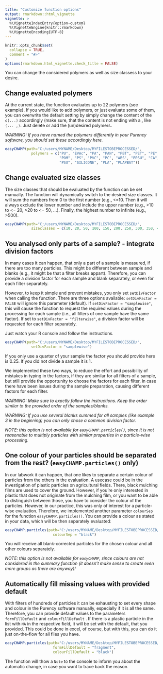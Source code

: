 ```yaml
---
title: "Customize function options"
output: rmarkdown::html_vignette
vignette: >
  %\VignetteIndexEntry{option-custom}
  %\VignetteEngine{knitr::rmarkdown}
  %\VignetteEncoding{UTF-8}
---
```


```r
knitr::opts_chunk$set(
  collapse = TRUE,
  comment = "#>"
)
options(rmarkdown.html_vignette.check_title = FALSE)
```


You can change the considered polymers as well as size classess to your desire.

## Change evaluated polymers
At the current state, the function evaluates up to 22 polymers (see example).
If you would like to add polymers, or just evaluate some of them, you can overwrite the default setting by simply change the content of the ```c(...)``` accordingly (make sure, that the content is not ending with a , like ```(... ,)```. 
Just delete or add the (un)desired polymers. 

*WARNING: If you have named the polymers differently in your Purency software, you should set these accordingly here.*

```r
easyCHAMP(path="C:/users/MYNAME/Desktop/MYFILESTOBEPROCESSED/", 
            polymers = c("PU", "EVAc", "PA", "PAN", "PBT", "PET", "PE", "PMMA", "PP", 
                         "POM", "PS", "PVC", "PC", "ABS", "PPSU", "CA", "PEEK", "EVOH", 
                         "PSU", "SILICONE", "PLA", "PLAPBAT"))
```


## Change evaluated size classes
The size classes that should be evaluated by the function can be set manually. The function will dynamically switch to the desired size classes. It will sum the numbers from 0 to the first number (e.g., <=10. Then it will always exclude the lower number and include the upper number (e.g., >10 to <= 20, >20 to <= 50, ...). Finally, the highest number to infinite (e.g., >500).
```r
easyCHAMP(path="C:/users/MYNAME/Desktop/MYFILESTOBEPROCESSED/", 
            sizeclasses = c(10, 20, 50, 100, 150, 200, 250, 300, 350, 400, 450, 500))
```



## You analysed only parts of a sample? - integrate division factors
In many cases it can happen, that only a part of a sample is measured, if there are too many particles. This might be different between sample and blanks (e.g., it might be that a filter breaks appart). Therefore, you can provide a division factor for each sample and blank separately, or even for each filter separately.

However, to keep it simple and prevent mistakes, you only set ```setDivFactor``` when calling the function. There are three options available: ```setDivFactor = FALSE``` will ignore this parameter (default). If ```setDivFactor = "samplewise"```, this will cause the function to request the required values during the processing for each sample (i.e., all filters of one sample have the same factor). If set to ```setDivFactor = "filterwise"```, a division factor will be requested for each filter separately. 

Just watch your R console and follow the instructions. 
```r
easyCHAMP(path="C:/users/MYNAME/Desktop/MYFILESTOBEPROCESSED/", 
            setDivFactor = "samplewise")
```
If you only use a quarter of your sample the factor you should provide here is 0.25. If you did not divide a sample it is 1.

We implemented these two ways, to reduce the effort and possibility of mistakes in typing in the factors, if they are similar for all filters of a sample, but still provide the opportunity to choose the factors for each filter, in case there have been issues during the sample preparation, causing different factors for each filter.

*WARNING: Make sure to exactly follow the instructions. Keep the order similar to the provided order of the samples/blanks.*

*WARNING: If you use several blanks summed for all samples (like example 3 in the beginning) you can only chose a common division factor.*

*NOTE: this option is not available for ```easyCHAMP.particles()```, since it is not reasonable to multiply particles with similar properties in a particle-wise processing.*


## One colour of your particles should be separated from the rest? (```easyCHAMP.particles()``` only)
In our labwork it can happen, that one likes to separate a certain colour of particles from the others in the evaluation. A usecase could be in the investigation of plastic particles on agricultural fields. There, black mulching films are used to cover the ground. However, if you're only interested in plastic that does not originate from the mulching film, or you want to be able to distinguish between those, you have to consider the colour of the particles. However, in our practice, this was only of interest for a particle-wise evaluation.
Therefore, we implemented another parameter ```colourSep``` for the function ```easyCHAMP.particles()```. You can provide a colour as stated in your data, which will be then separately evaluated: 

```r
easyCHAMP.particles(path="C:/users/MYNAME/Desktop/MYFILESTOBEPROCESSED/", 
                      colourSep = "black")
```
You will receive all blank-corrected particles for the chosen colour and all other colours separately.

*NOTE: this option is not available for ```easyCHAMP```, since colours are not considered in the summary function (it doesn't make sense to create even more groups as there are anyway)!*


## Automatically fill missing values with provided default
With filters of hundreds of particles it can be exhausting to set every shape and colour in the Purency software manually, especially if it is all the same. Therefore, you can provide default values to the parameters  ```formFillDefault``` and ```colourFillDefault``` . If there is a plastic particle in the list with  ```NA``` in the respective field, it will be set with the default, that you provided. This could be done in excel, of course, but with this, you can do it just on-the-flow for all files you have.

```r
easyCHAMP.particles(path="C:/users/MYNAME/Desktop/MYFILESTOBEPROCESSED/", 
                      formFillDefault = "fragment",
                      colourFillDefault = "black")
```
The function will thow a ```Note``` to the console to inform you about the automatic change, in case you want to trace back the reason.






